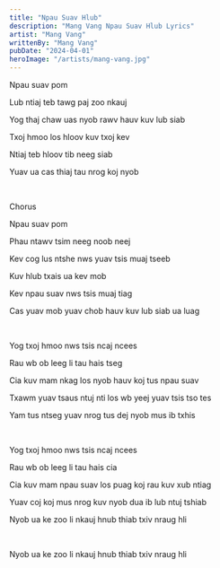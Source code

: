 ```yaml
---
title: "Npau Suav Hlub"
description: "Mang Vang Npau Suav Hlub Lyrics"
artist: "Mang Vang"
writtenBy: "Mang Vang"
pubDate: "2024-04-01"
heroImage: "/artists/mang-vang.jpg"
---
```


Npau suav pom

Lub ntiaj teb tawg paj zoo nkauj

Yog thaj chaw uas nyob rawv hauv kuv lub siab

Txoj hmoo los hloov kuv txoj kev

Ntiaj teb hloov tib neeg siab

Yuav ua cas thiaj tau nrog koj nyob

<br />

Chorus

Npau suav pom

Phau ntawv tsim neeg noob neej

Kev cog lus ntshe nws yuav tsis muaj tseeb

Kuv hlub txais ua kev mob

Kev npau suav nws tsis muaj tiag

Cas yuav mob yuav chob hauv kuv lub siab ua luag

<br />

Yog txoj hmoo nws tsis ncaj ncees

Rau wb ob leeg li tau hais tseg

Cia kuv mam nkag los nyob hauv koj tus npau suav

Txawm yuav tsaus ntuj nti los wb yeej yuav tsis tso tes

Yam tus ntseg yuav nrog tus dej nyob mus ib txhis

<br />

Yog txoj hmoo nws tsis ncaj ncees

Rau wb ob leeg li tau hais cia

Cia kuv mam npau suav los puag koj rau kuv xub ntiag

Yuav coj koj mus nrog kuv nyob dua ib lub ntuj tshiab

Nyob ua ke zoo li nkauj hnub thiab txiv nraug hli

<br />

Nyob ua ke zoo li nkauj hnub thiab txiv nraug hli
